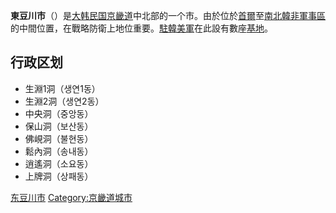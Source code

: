 {{Infobox settlement
| name                    = 东豆川市
| native_name_lang        = Korean
| translit_lang1          = 韓文
| settlement_type         = [[韩国行政区划|自治市]]
| translit_lang1_type1    = [[諺文|諺文]]
| translit_lang1_info1    = {{linktext|동|두|천|시}}
| translit_lang1_type2    = [[朝鮮漢字|漢字]]
| translit_lang1_info2    = {{linktext|東|豆|川|市}}
| translit_lang1_type3    = {{nowrap|[[文化观光部2000年式|文化观光部2000年式]]}}
| translit_lang1_info3    = Dongducheon-si
| translit_lang1_type4    = {{nowrap|[[馬科恩-賴肖爾表記法|馬科恩-賴肖爾表記法]]}}
| translit_lang1_info4    = Tongduch'ŏn-si
| image_skyline           = Dongducheon City Hall.JPG
| image_caption           = 東豆川市廳
| image_flag              = Flag of Dongducheon.svg
| image_map               = Gyeonggi-Dongducheon.svg
| map_caption             = 东豆川市在韓國及京畿道的位置
| subdivision_type        = 國家
| subdivision_name        = {{ROK}}
| subdivision_type1       = [[朝鮮地區|地區]]
| subdivision_name1       = [[首都圈_(韓國)|首都圈]]
| subdivision_type2       = 省份
| subdivision_name2       = [[京畿道|京畿道]]
| parts_type              = 行政區劃
| parts                   = 8[[行政洞|行政洞]]、12[[法定洞|法定洞]]
| area_total_km2          = 95.66
| population_total        = 93351
| population_as_of        = 2021.03
| population_density_km2  = auto
| governing_body          = 東豆川市政府
| leader_title            = 國會議員
| leader_name             = [[金成願|金成願]]
| leader_party            = {{PPP}}
| blank_name              = 市樹
| blank_info              = [[銀杏|銀杏]]
| blank1_name             = 市花
| blank1_info             = [[棣棠花|棣棠花]]
| blank2_name             = 市鳥
| blank2_info             = [[佛法僧|佛法僧]]
}}

'''東豆川市'''（{{kor|諺=동두천시|漢=東豆川市|羅=Dongducheon yeok|f=y}}）是[[大韩民国|大韩民国]][[京畿道|京畿道]]中北部的一个市。由於位於[[首爾|首爾]]至[[南北韓非軍事區|南北韓非軍事區]]的中間位置，在戰略防衛上地位重要。[[駐韓美軍|駐韓美軍]]在此設有數座[[軍事基地|基地]]。

== 行政区划 ==
* 生淵1洞（생연1동）
* 生淵2洞（생연2동）
* 中央洞（중앙동）
* 保山洞（보산동）
* 佛峴洞（불현동）
* 鬆內洞（송내동）
* 逍遙洞（소요동）
* 上牌洞（상패동）

{{京畿道行政區劃}}

{{korea-stub}}
[[Category:东豆川市|]]
[[Category:京畿道城市|Category:京畿道城市]]